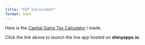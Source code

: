 ```yaml
---
title: "CGT Calculator"
format: html
---
```


Here is the [Capital Gains Tax Calculator](https://nicom2000.shinyapps.io/cgt_calculator/) I made.

Click the link above to launch the live app hosted on **shinyapps.io**.
